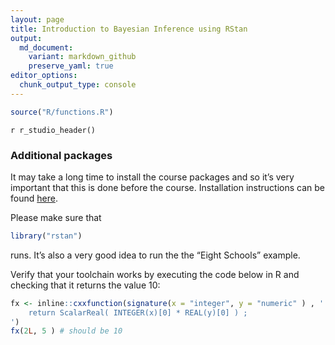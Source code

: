 ```yaml
---
layout: page
title: Introduction to Bayesian Inference using RStan
output:
  md_document:
    variant: markdown_github
    preserve_yaml: true
editor_options: 
  chunk_output_type: console
---
```

```r
source("R/functions.R")
```
`r r_studio_header()`

### Additional packages

It may take a long time to install the course packages and 
so it's very important that this is done before the course. 
Installation instructions can be found [here](https://github.com/stan-dev/rstan/wiki/RStan-Getting-Started).

Please make sure that 
```r
library("rstan")
```
runs. It's also a very good idea to run the the "Eight Schools" example.

Verify that your toolchain works by executing the code below in R and checking that it returns the value 10:

```r
fx <- inline::cxxfunction(signature(x = "integer", y = "numeric" ) , '
	return ScalarReal( INTEGER(x)[0] * REAL(y)[0] ) ;
')
fx(2L, 5 ) # should be 10
```